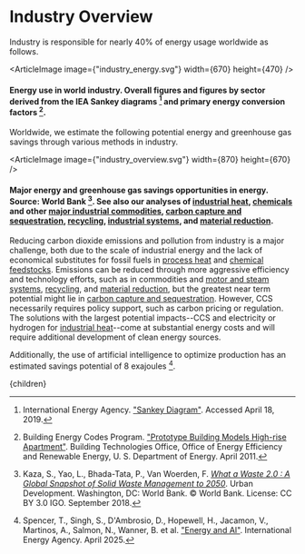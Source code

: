 


# Industry Overview

Industry is responsible for nearly 40% of energy usage worldwide as follows.

<ArticleImage image={"industry_energy.svg"} width={670} height={470} />
#### Energy use in world industry. Overall figures and figures by sector derived from the IEA Sankey diagrams [^2] and primary energy conversion factors [^1].

Worldwide, we estimate the following potential energy and greenhouse gas savings through various methods in industry.

<ArticleImage image={"industry_overview.svg"} width={870} height={670} />
#### Major energy and greenhouse gas savings opportunities in energy. Source: World Bank [^3]. See also our analyses of [industrial heat](/energy/industry/industrial_heat), [chemicals](/energy/industry/chemicals_energy) and other [major industrial commodities](/energy/industry/major_commodities), [carbon capture and sequestration](/energy/industry/ccs), [recycling](/energy/industry/recycling_energy), [industrial systems](/energy/industry/industrial_systems), and [material reduction](/waste/material_reduction).

Reducing carbon dioxide emissions and pollution from industry is a major challenge, both due to the scale of industrial energy and the lack of economical substitutes for fossil fuels in [process heat](/energy/industry/industrial_heat) and [chemical feedstocks](/energy/industry/major_commodities). Emissions can be reduced through more aggressive efficiency and technology efforts, such as in commodities and [motor and steam systems](/energy/industry/industrial_systems), [recycling](/energy/industry/recycling_energy), and [material reduction](/waste/material_reduction), but the greatest near term potential might lie in [carbon capture and sequestration](/energy/industry/ccs). However, CCS necessarily requires policy support, such as carbon pricing or regulation. The solutions with the largest potential impacts--CCS and electricity or hydrogen for [industrial heat](/energy/industry/industrial_heat)--come at substantial energy costs and will require additional development of clean energy sources.

Additionally, the use of artificial intelligence to optimize production has an estimated savings potential of 8 exajoules [^4].


[^1]: Building Energy Codes Program. ["Prototype Building Models High-rise Apartment"](https://www.energycodes.gov/901-prototype-building-models-high-rise-apartment). Building Technologies Office, Office of Energy Efficiency and Renewable Energy, U. S. Department of Energy. April 2011.

[^2]: International Energy Agency. ["Sankey Diagram"](https://www.iea.org/Sankey/). Accessed April 18, 2019.

[^3]: Kaza, S., Yao, L., Bhada-Tata, P., Van Woerden, F. [*What a Waste 2.0 : A Global Snapshot of Solid Waste Management to 2050*](https://openknowledge.worldbank.org/handle/10986/30317). Urban Development. Washington, DC: World Bank. © World Bank. License: CC BY 3.0 IGO. September 2018.

[^4]: Spencer, T., Singh, S., D'Ambrosio, D., Hopewell, H., Jacamon, V., Martinos, A., Salmon, N., Wanner, B. et al. ["Energy and AI"](https://www.iea.org/reports/energy-and-ai). International Energy Agency. April 2025.

  <Article 
    focusAreaUrl={focusAreaUrl} 
    hierarchy={hierarchy} 
    site={site}
  >
    {children}
  </Article>